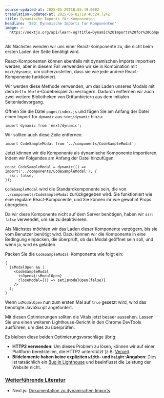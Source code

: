 ```yaml
---
source-updated-at: 2025-05-29T18:05:49.000Z
translation-updated-at: 2025-06-02T19:40:24.724Z
title: Dynamische Imports für Komponenten
headline: 'SEO: Dynamische Imports für Komponenten'
image: >-
  https://nextjs.org/api/learn-og?title=Dynamic%20Imports%20for%20Components&amp;chapter=26
---
```


Als Nächstes wenden wir uns einer React-Komponente zu, die nicht beim ersten Laden der Seite benötigt wird.

React-Komponenten können ebenfalls mit dynamischen Imports importiert werden, aber in diesem Fall verwenden wir sie in Kombination mit `next/dynamic`, um sicherzustellen, dass sie wie jede andere React-Komponente funktioniert.

Wir werden diese Methode verwenden, um das Laden unseres Modals mit dem `Hello World`-Codebeispiel zu verzögern. Dadurch entfernen wir auch zwei weitere Bibliotheken von Drittanbietern aus dem initialen Seitenladevorgang.

Öffnen Sie die Datei `pages/index.js` und fügen Sie am Anfang der Datei einen Import für `dynamic` aus `next/dynamic` hinzu:

```
import dynamic from 'next/dynamic';
```

Wir sollten auch diese Zeile entfernen:

```
import CodeSampleModal from '../components/CodeSampleModal';
```

Jetzt können wir die Komponente als dynamische Komponente importieren, indem wir Folgendes am Anfang der Datei hinzufügen:

```
const CodeSampleModal = dynamic(() => import('../components/CodeSampleModal'), {
  ssr: false,
});
```

`CodeSampleModal` wird die Standardkomponente sein, die von `../components/CodeSampleModal` zurückgegeben wird. Sie funktioniert wie eine reguläre React-Komponente, und Sie können ihr wie gewohnt Props übergeben.

Da wir diese Komponente nicht auf dem Server benötigen, haben wir `ssr: false` verwendet, um sie zu deaktivieren.

Als Nächstes möchten wir das Laden dieser Komponente verzögern, bis sie vom Benutzer benötigt wird. Dazu können wir die Komponente in eine Bedingung einpacken, die überprüft, ob das Modal geöffnet sein soll, und wenn ja, wird es geladen.

Packen Sie die `CodeSampleModal`-Komponente wie folgt ein:

```
{
  isModalOpen && (
    <CodeSampleModal
      isOpen={isModalOpen}
      closeModal={() => setIsModalOpen(false)}
    />
  );
}
```

Wenn `isModalOpen` nun zum ersten Mal auf `true` gesetzt wird, wird das benötigte JavaScript angefordert.

Mit diesen Optimierungen sollten die Vitals jetzt besser aussehen. Lassen Sie uns einen weiteren Lighthouse-Bericht in den Chrome DevTools ausführen, um dies zu überprüfen.

Es bleiben diese beiden Optimierungsvorschläge übrig:

*   **HTTP2 verwenden**: Um dieses Problem zu lösen, können wir auf einer Plattform bereitstellen, die HTTP2 unterstützt (z.B. [Vercel](https://www.vercel.com)).
*   **Bildelemente haben keine expliziten `width`- und `height`-Angaben**: Dies ist tatsächlich ein [Bug in Lighthouse](https://github.com/GoogleChrome/lighthouse/issues/11631) und beeinflusst die Leistung der Website nicht.

### [Weiterführende Literatur](#further-reading)

*   Next.js: [Dokumentation zu dynamischen Imports](/docs/advanced-features/dynamic-import#basic-usage)